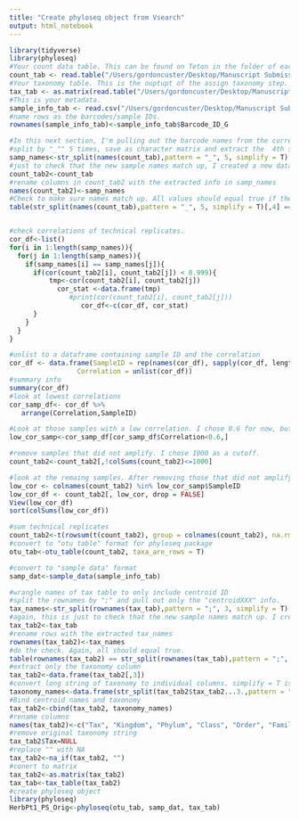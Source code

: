 ```yaml
---
title: "Create phyloseq object from Vsearch"
output: html_notebook
---
```


```r
library(tidyverse)
library(phyloseq)
#Your count data table. This can be found on Teton in the folder of each project. This currently has a name like otutable.esv. I manually changed the name to otutable_est.txt.
count_tab <- read.table("/Users/gordoncuster/Desktop/Manuscript Submissions/Herbicide and Microbes/Sequence_data/otutable_esv.txt", header=T, row.names=1, check.names=F)
#Your taxonomy table. This is the ouptupt of the assign taxonomy step. The output file is currently named something like OUT.sintax. I manually changed the name to XXX_Taxonomy.txt. 
tax_tab <- as.matrix(read.table("/Users/gordoncuster/Desktop/Manuscript Submissions/Herbicide and Microbes/Sequence_data/Herb1_Taxonomy.txt", header=F, row.names=1, check.names=F, na.strings="", sep="\t"))
#This is your metadata. 
sample_info_tab <- read.csv("/Users/gordoncuster/Desktop/Manuscript Submissions/Herbicide and Microbes/Sequence_data/Herb_Pt_1_IC_anion_cation_import_to_R.csv", header=T)
#name rows as the barcodes/sample IDs. 
rownames(sample_info_tab)<-sample_info_tab$Barcode_ID_G
```

```r
#In this next section, I'm pulling out the barcode names from the current sample names contatinig locus ID, forward MID, reverse MID, and Library number.
#split by "_"" 5 times, save as character matrix and extract the  4th slot.
samp_names<-str_split(names(count_tab),pattern = "_", 5, simplify = T)[,4]
#just to check that the new sample names match up, I created a new dataframe. I check this three lines below. 
count_tab2<-count_tab
#rename columns in count_tab2 with the extracted info in samp_names
names(count_tab2)<-samp_names
#Check to make sure names match up. All values should equal true if the new names are in the correct spot. 
table(str_split(names(count_tab),pattern = "_", 5, simplify = T)[,4] == names(count_tab2))


#check correlations of technical replicates.
cor_df<-list()
for(i in 1:length(samp_names)){
  for(j in 1:length(samp_names)){
    if(samp_names[i] == samp_names[j]){
      if(cor(count_tab2[i], count_tab2[j]) < 0.999){
          tmp<-cor(count_tab2[i], count_tab2[j])
            cor_stat <-data.frame(tmp) 
               #print(cor(count_tab2[i], count_tab2[j]))
                  cor_df<-c(cor_df, cor_stat)
      }
    }
  }
}

#unlist to a dataframe containing sample ID and the correlation
cor_df <- data.frame(SampleID = rep(names(cor_df), sapply(cor_df, length)),
                 Correlation = unlist(cor_df))
#summary info
summary(cor_df)
#look at lowest correlations
cor_samp_df<- cor_df %>%
   arrange(Correlation,SampleID)

#Look at those samples with a low correlation. I chose 0.6 for now, but this is likely to change.
low_cor_samp<-cor_samp_df[cor_samp_df$Correlation<0.6,]

#remove samples that did not amplify. I chose 1000 as a cutoff. 
count_tab2<-count_tab2[,!colSums(count_tab2)<=1000]

#look at the remaing samples. After removing those that did not amplify, no duplicates were kept. This suggests that those samsples that did amplify were highly correlated. 
low_cor <- colnames(count_tab2) %in% low_cor_samp$SampleID
low_cor_df <- count_tab2[, low_cor, drop = FALSE]
View(low_cor_df)
sort(colSums(low_cor_df))

#sum technical replicates
count_tab2<-t(rowsum(t(count_tab2), group = colnames(count_tab2), na.rm = T))
#convert to "otu table" format for phyloseq package
otu_tab<-otu_table(count_tab2, taxa_are_rows = T)

#convert to "sample data" format
samp_dat<-sample_data(sample_info_tab)

#wrangle names of tax table to only include centroid ID
#split the rownames by ";" and pull out only the "centroidXXX" info. 
tax_names<-str_split(rownames(tax_tab),pattern = ";", 3, simplify = T)[,1]
#again, this is just to check that the new sample names match up. I created a new dataframe and do the actual check in the lines below. All values should equal true if the new names are in the correct spot. 
tax_tab2<-tax_tab
#rename rows with the extracted tax_names
rownames(tax_tab2)<-tax_names
#do the check. Again, all should equal true. 
table(rownames(tax_tab2) == str_split(rownames(tax_tab),pattern = ";", 3, simplify = T)[,1])
#extract only the taxonomy column
tax_tab2<-data.frame(tax_tab2[,3])
#convert long string of taxonomy to individual columns. simplify = T is great becasue it saves it as a matrix with values in indvidual columns. 
taxonomy_names<-data.frame(str_split(tax_tab2$tax_tab2...3.,pattern = ",", 7, simplify = T))
#Bind centroid names and taxonomy
tax_tab2<-cbind(tax_tab2, taxonomy_names)
#rename columns
names(tax_tab2)<-c("Tax", "Kingdom", "Phylum", "Class", "Order", "Family", "Genus", "Species")
#remove original taxonomy string
tax_tab2$Tax=NULL
#replace "" with NA
tax_tab2<-na_if(tax_tab2, "")
#conert to matrix
tax_tab2<-as.matrix(tax_tab2)
tax_tab<-tax_table(tax_tab2)
#create phyloseq object
library(phyloseq)
HerbPt1_PS_Orig<-phyloseq(otu_tab, samp_dat, tax_tab)
```










